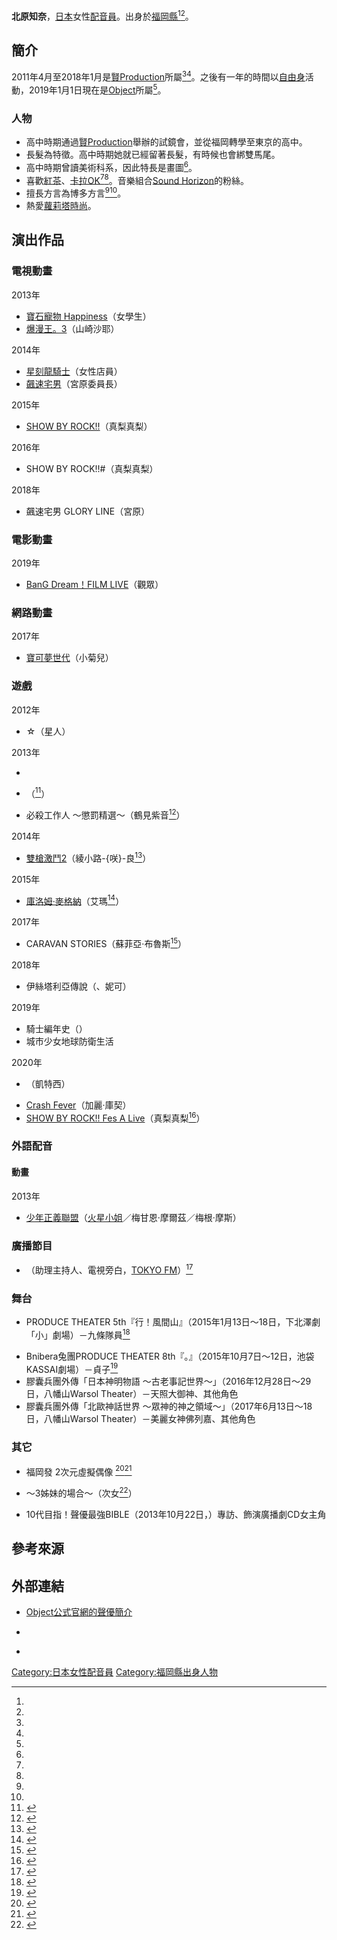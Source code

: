 {{multiple issues|
{{Notability Unreferenced|time=2016-08-16T08:51:18+00:00}}
{{Primarysources|time=2016-08-16T08:51:18+00:00}}
}}
{{noteTA|G1=Anime}}
{{配音員
|姓名= 北原知奈
|圖片= 
|尺寸= 
|替代= 
|簡介= 
|本名= 
|外文名= 
|外文= 
|羅馬拼音= 
|英文名= 
|暱稱= 
|藝名= 
|國籍= 
|籍貫= 
|出生地= 
|出身地= {{JPN}}[[福岡縣|福岡縣]]
|死歿地= 
|出生名= 
|生年= 
|生月= 7
|生日= 9
|歿年= 
|歿月= 
|歿日= 
|血型= 
|配演語言= 
|教育程度= 
|母校= 
|所屬= [http://object-co.jp/cast/ Object]
|宗教信仰= 
|配偶= 
|活躍年代= 2011年－
|出道作= 
|代表作= 山崎沙耶（[[爆漫王。|爆漫王。3]]）<br />宮原（[[飆速宅男|飆速宅男]]）<br />真梨真梨（[[SHOW_BY_ROCK!!|SHOW BY ROCK!!]]）
|網站= 
|其他= 
|module= {{japanese|embed=yes|北原 知奈|きたはら ちな|Kitahara China}}
}}
'''北原知奈'''{{BD|1993年|7月9日<ref name="ken-pro">{{Cite web|url=http://www.kenproduction.co.jp/member.php?mem=w84|title=賢Production所屬期間的聲優簡介|publisher=[[賢Production|賢Production]]|accessdate=2016-08-16|language=ja|archiveurl=https://web.archive.org/web/20180202190556/http://www.kenproduction.co.jp/talent/member.php?mem=w84|archivedate=2018-02-02|dead-url=no}}</ref><ref name="object-pro">{{Cite web|url=http://object-co.jp/cast/kitaharachina.html|title=Object公式官網的聲優簡介|publisher=Object|accessdate=2020-03-08|language=ja|archiveurl=https://web.archive.org/web/20200214051822/http://object-co.jp/cast/kitaharachina.html|archivedate=2020-02-14|dead-url=no}}</ref>||}}，[[日本|日本]]女性[[配音員|配音員]]。出身於[[福岡縣|福岡縣]]<ref name="ken-pro" /><ref name="object-pro" />。

== 簡介 ==
2011年4月至2018年1月是[[賢Production|賢Production]]所屬<ref name="ken-pro" /><ref name="object-pro" />。之後有一年的時間以[[自由職業|自由身]]活動，2019年1月1日現在是[http://object-co.jp/cast/ Object]{{Wayback|url=http://object-co.jp/cast/ |date=20200105081503 }}所屬<ref name="object-pro" />。

=== 人物 ===
* 高中時期通過[[賢Production|賢Production]]舉辦的試鏡會，並從福岡轉學至東京的高中。
* 長髮為特徵。高中時期她就已經留著長髮，有時候也會綁雙馬尾。
* 高中時期曾讀美術科系，因此特長是畫圖<ref name="ken-pro" />。
* 喜歡[[紅茶|紅茶]]、[[卡拉OK|卡拉OK]]<ref name="ken-pro" /><ref name="object-pro" />。音樂組合[[Sound_Horizon|Sound Horizon]]的粉絲。
* 擅長方言為博多方言<ref name="ken-pro" /><ref name="object-pro" />。
* 熱愛[[蘿莉塔時尚|蘿莉塔時尚]]。

== 演出作品 ==
=== 電視動畫 ===
; 2013年
* [[寶石寵物_Happiness|寶石寵物 Happiness]]（女學生）
* [[爆漫王。|爆漫王。3]]（山崎沙耶）
; 2014年
* [[星刻龍騎士|星刻龍騎士]]（女性店員）
* [[飆速宅男|飆速宅男]]（宮原委員長）
; 2015年
* [[SHOW_BY_ROCK!!|SHOW BY ROCK!!]]（真梨真梨）
; 2016年
* SHOW BY ROCK!!#（真梨真梨）
; 2018年
* 飆速宅男 GLORY LINE（宮原）

=== 電影動畫 ===
; 2019年
* [[BanG_Dream!|BanG Dream！FILM LIVE]]（觀眾）<!--9月13日-->

=== 網路動畫 ===
; 2017年
* [[寶可夢世代|寶可夢世代]]（小菊兒）

=== 遊戲 ===
; 2012年
* {{lang|ja|ぷちっと}}☆{{lang|ja|ロックシューター}}（{{lang|ja|ぐれーとマラカナ}}星人）
; 2013年
* {{link-ja|極限凸騎 怪物卡片對決|限界凸騎 モンスターモンピース}}
* {{link-ja|渾沌世代6|ジェネレーション オブ カオス6}}（{{lang|ja|ロネット}}<ref>{{Cite web|publisher=渾沌世代6|url=http://www.ideaf.co.jp/super-sting/goc6/|title=登場人物|accessdate=2016-08-16|language=ja|archive-date=2015-07-03|archive-url=https://web.archive.org/web/20150703084119/http://www.ideaf.co.jp/super-sting/goc6/|dead-url=no}}</ref>）
* 必殺工作人 ～懲罰精選～（鶴見紫音<ref>{{Cite web|publisher=[[Fami通|Fami通app]]|url=http://app.famitsu.com/20130822_210705/|script-title=ja:『必殺仕事人』がMobageに参上！こんな美女にならお仕置きされたいっ!?|accessdate=2016-08-16|language=ja|archive-date=2016-04-24|archive-url=https://web.archive.org/web/20160424081005/http://app.famitsu.com/20130822_210705|dead-url=no}}</ref>）
; 2014年
* [[雙槍激鬥|雙槍激鬥2]]（綾小路-{咲}-良<ref>{{Cite web|publisher=Fami通.com|url=http://www.famitsu.com/news/201311/02042636.html|script-title=ja:『ガンスリンガー ストラトス2』2014年春稼動開始決定！新キャラは野村哲也氏&あきまん氏がデザイン！世界設定担当·ニトロプラスによる紹介資料も独占公開！|accessdate=2016-08-16|language=ja|archive-date=2015-09-24|archive-url=https://web.archive.org/web/20150924135807/http://www.famitsu.com/news/201311/02042636.html|dead-url=no}}</ref>）
; 2015年
* [[問答RPG_魔法使與黑貓維茲|庫洛姆·麥格納]]（艾瑪<ref>{{Cite web|publisher=[[COLOPL|COLOPL]]|work=『問答RPG 魔法使與黑貓維茲』公式官網|url=http://colopl.co.jp/magicianwiz/chromemagna/|title=庫洛姆·麥格納 魔導學園 特設網站|accessdate=2016-08-16|language=ja|archive-date=2016-08-11|archive-url=https://web.archive.org/web/20160811113535/http://colopl.co.jp/magicianwiz/chromemagna/|dead-url=no}}</ref>）
; 2017年
* CARAVAN STORIES（蘇菲亞·布魯斯<ref>{{Cite web|publisher=伏見春香的Twitter|work=|url=https://twitter.com/CaravanStories/status/882435465298591745|title=2017年7月5日11:06 (JST)|date=2017-07-05|accessdate=2020-03-08|language=ja|archive-date=2020-05-31|archive-url=https://web.archive.org/web/20200531085014/https://twitter.com/CaravanStories/status/882435465298591745|dead-url=no}}</ref>）
; 2018年
* 伊絲塔利亞傳說（{{lang|ja|スラオシャ}}、妮可）
; 2019年
* 騎士編年史（{{lang|ja|ティリオネ}}）
* 城市少女地球防衛生活 <!--10月1日-->
; 2020年
* {{link-ja|城與龍|城とドラゴン}}（凱特西）<!--6月1日-->
* [[Crash_Fever|Crash Fever]]（加麗·庫契）<!--7月3日-->
* [[搖滾少女|SHOW BY ROCK!! Fes A Live]]（真梨真梨<ref>{{Cite web|publisher=[[史克威爾艾尼克斯|史克威爾艾尼克斯]]|work=SHOW BY ROCK!! Fes A Live|url=https://showbyrock-fes.com/band/shinimonogurui/|title=BAND|accessdate=2020-07-11|language=ja|archive-date=2020-07-11|archive-url=https://web.archive.org/web/20200711130250/https://showbyrock-fes.com/band/shinimonogurui/|dead-url=no}}</ref>）<!--7月11日-->

=== 外語配音 ===
==== 動畫 ====
; 2013年
* [[少年正義聯盟_(動畫)|少年正義聯盟]]（[[火星小姐|火星小姐]]／梅甘恩·摩爾茲／梅根·摩斯）

=== 廣播節目 ===
* {{lang|ja|{{link-ja|あべながの野望 ～他力本願の変～|あべながの野望〜他力本願の変〜}}}}（助理主持人、電視旁白，[[FM東京|TOKYO FM]]）<ref>{{Cite web|publisher=Gadget通信|work=|url=http://getnews.jp/archives/293593|script-title=ja:“サンリオ国”との同盟なるか!?TOKYO FM『あべながの野望 ～他力本願の変～』サンリオピューロランド公開録音レポート|date=2013-03-02|accessdate=2016-08-16|language=ja|archive-date=2016-03-04|archive-url=https://web.archive.org/web/20160304211200/http://getnews.jp/archives/293593|dead-url=no}}</ref>

=== 舞台 ===
* {{link-ja|Bnibera兔團|ベニバラ兎団}}PRODUCE THEATER 5th『行{{lang|ja|けっ}}！風間山{{lang|ja|荘}}』（2015年1月13日～18日，下北澤劇「小」劇場）－九條隊員<ref>{{Cite web|publisher=Bnibera兔團官方部落格|work=|url=http://ameblo.jp/benibara-de-paris/entry-11967839222.html|script-title=ja:【ベニバラ兎団PRODUCE THEATER 5th『行けっ！風間山荘』のお知らせ。】ベニバラ兎団 最新情報BLOG ～BENIBARA DE PARIS～|date=2014-12-02|accessdate=2016-08-16|language=ja|archive-date=2016-03-05|archive-url=https://web.archive.org/web/20160305074921/http://ameblo.jp/benibara-de-paris/entry-11967839222.html|dead-url=no}}</ref>
* Bnibera兔團PRODUCE THEATER 8th『{{lang|ja|ワタシ、シノブカイ}}。』（2015年10月7日～12日，池袋KASSAI劇場）－貞子<ref>{{Cite web|publisher=Bnibera兔團官方部落格|work=|url=http://ameblo.jp/benibara-de-paris/entry-12078021619.html|script-title=ja:【10月公演『ワタシ、シノブカイ。』のお知らせ。】ベニバラ兎団 最新情報BLOG ～BENIBARA DE PARIS～|date=2015-09-28|accessdate=2016-08-16|language=ja|archive-date=2016-03-05|archive-url=https://web.archive.org/web/20160305012852/http://ameblo.jp/benibara-de-paris/entry-12078021619.html|dead-url=no}}</ref>
* 膠囊兵團外傳「日本神明物語 ～古老事記世界～」（2016年12月28日～29日，八幡山Warsol Theater）－天照大御神、其他角色
* 膠囊兵團外傳「北歐神話世界 ～眾神的神之領域～」（2017年6月13日～18日，八幡山Warsol Theater）－美麗女神佛列嘉、其他角色

=== 其它 ===
* 福岡發 2次元虛擬偶像 {{lang|ja|みこしちゃん}}<ref>{{Cite web|publisher=Gadget通信|work=|url=http://getnews.jp/archives/298841|script-title=ja:福岡からアニメ文化を世界へ発信」バーチャルアイドル“みこしちゃん”デビューイベント開催！ニコ生で中継も！|date=2013-03-14|accessdate=2016-08-16|language=ja|archive-date=2016-03-04|archive-url=https://web.archive.org/web/20160304220311/http://getnews.jp/archives/298841|dead-url=no}}</ref><ref>{{Cite web|publisher=Gadget通信|work=|url=http://kirakirajack.jp/|script-title=ja:福岡キラキラジャック in CANAL CITY HAKATA 2013.03.16｜アジアの玄関·福岡から日本のアニメ文化を世界中に！|date=|accessdate=2016-08-16|language=ja|archive-date=2016-03-04|archive-url=https://web.archive.org/web/20160304133218/http://kirakirajack.jp/|dead-url=no}}</ref>
* {{lang|ja|にゃんころり}} ～{{lang|ja|けんぷろ}}3姊妹的場合～（次女{{lang|ja|セクル}}<ref>{{Cite web|publisher=Gadget通信|work=|url=http://getnews.jp/archives/286084|script-title=ja:賢プロ新人声優とフラッシュ職人がつくるゆるーいアニメ『にゃんころり ～けんぷろ3姉妹の場合～』収録現場レポート|date=2013-01-27|accessdate=2016-08-16|language=ja|archive-date=2016-03-07|archive-url=https://web.archive.org/web/20160307065128/http://getnews.jp/archives/286084|dead-url=no}}</ref>）
* 10代{{lang|ja|から}}目指{{lang|ja|す}}！聲優{{lang|ja|トレーニング}}最強BIBLE（2013年10月22日，{{link-ja|TRANSWORLD JAPAN|トランスワールドジャパン}}）專訪、飾演廣播劇CD女主角

== 參考來源 ==
{{reflist}}

== 外部連結 ==
* [http://object-co.jp/cast/kitaharachina.html Object公式官網的聲優簡介]{{Wayback|url=http://object-co.jp/cast/kitaharachina.html |date=20200214051822 }} {{ja icon}}
* {{Wayback|url=http://www.kenproduction.co.jp/talent/member.php?mem=w84|title=賢Production所屬期間的聲優簡介|date=20180202190556}} {{ja icon}}
* {{Twitter|Jyouou_Heika}} {{ja icon}}

{{DEFAULTSORT:Kitahara China}}
[[Category:日本女性配音員|Category:日本女性配音員]]
[[Category:福岡縣出身人物|Category:福岡縣出身人物]]